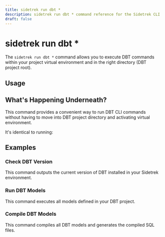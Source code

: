 ```yaml
---
title: sidetrek run dbt *
description: sidetrek run dbt * command reference for the Sidetrek CLI.
draft: false
---
```


# sidetrek run dbt *

The `sidetrek run dbt *` command allows you to execute DBT commands within your project virtual environment and in the right directory (DBT project root). 

## Usage

<BashCode code="sidetrek run dbt <any dbt command and options>" client:load />

## What's Happening Underneath?

This command provides a convenient way to run DBT CLI commands without having to move into DBT project directory and activating virtual environment.

It's identical to running:

<BashCode code="cd your_project/dbt/your_project && poetry run dbt *" client:load />

## Examples

### Check DBT Version

This command outputs the current version of DBT installed in your Sidetrek environment.

<BashCode code="sidetrek run dbt --version" client:load />

### Run DBT Models

This command executes all models defined in your DBT project.

<BashCode code="sidetrek run dbt run" client:load />

### Compile DBT Models

This command compiles all DBT models and generates the compiled SQL files.

<BashCode code="sidetrek run dbt compile" client:load />
